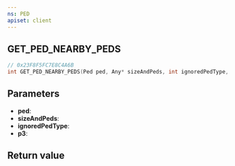 ```yaml
---
ns: PED
apiset: client
---
```

## GET_PED_NEARBY_PEDS

```c
// 0x23F8F5FC7E8C4A6B
int GET_PED_NEARBY_PEDS(Ped ped, Any* sizeAndPeds, int ignoredPedType, int p3);
```


## Parameters
* **ped**:
* **sizeAndPeds**:
* **ignoredPedType**:
* **p3**:

## Return value